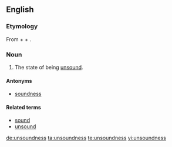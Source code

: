 ==English==

===Etymology===
From {{term|un-}} + {{term|sound}} + {{term|-ness}}.

===Noun===
{{en-noun|-}}
# The state of being [[unsound]].

====Antonyms====
*[[soundness]]

====Related terms====
*[[sound]]
*[[unsound]]

[[de:unsoundness]]
[[ta:unsoundness]]
[[te:unsoundness]]
[[vi:unsoundness]]